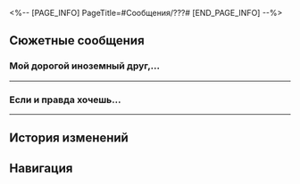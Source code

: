 <%-- [PAGE_INFO]
PageTitle=#Сообщения/???#
[END_PAGE_INFO] --%>
{{Сообщение Инфобокс
|id          = 108
|Изображение = НИП ??? Иконка.png
|Тип         = НИП
|Отправитель = ???
|ПодписьСоо  = 
|Фракция     = Лофу Сяньчжоу
}}

==Сюжетные сообщения==
===Мой дорогой иноземный друг,...===
{{Сообщения
|условие_получения = 
|текст =
:'''???:''' Мой дорогой иноземный друг, я Верховный старейшина видьядхара. Из-за ранения Мерзостью меня сморило вечным сном на тысячу лет. Теперь я пробуждаюсь и готовлюсь приступить к возрождению моего народа. К несчастью, все мои богатства утрачены, и у меня нет никаких средств. Мне бы хотелось занять у тебя 50 000 кредитов. По возвращении на Сяньчжоу я всё верну и одарю любым из наших бесценных сокровищ на твой выбор.
:{Выбор} Который из них?
::'''(Первопроходец):''' На Сяньчжоу так много Верховных старейшин. Который из них ты? Назовись, может, мы знакомы?
::'''???:''' Мне бы хотелось сохранить это в тайне, чтобы не привлекать излишнее внимание. Скитаюсь ведь, ну ты понимаешь.
::{Выбор} Это ты?! Если на мели, так и скажи.
:::'''(Первопроходец):''' Да ладно, это ты?! Если понадобятся деньги, дай знать. Мы ведь не чужие, к чему эти церемонии?
:::'''(Первопроходец):''' И зачем с фейка пишешь? Зайди на свой акк.
:::'''???:''' Но это и есть мой аккаунт.
::{Выбор} Постой, подойду поздороваться.
:::'''(Первопроходец):''' Скитаешься? Секундочку. Кажется, я тебя знаю. Постой. Подойду поздороваться.
:::'''???:''' ???
:{Выбор} 50 000 кредитов не хватит.
::'''(Первопроходец):''' Да 50 000 не хватит же. Возрождать народ слишком затратно, нужно устраивать застолья и всё такое, это дорого.
::'''???:''' ???
::'''???:''' А?
}}
----

===Если и правда хочешь...===
{{Сообщения
|условие_получения = 
|текст =
:'''???:''' Если и правда хочешь помочь, то докажи и сперва переведи 50 000 кредитов.
:{Выбор} [Перевод] 50 000 кредитов
:'''(Первопроходец):''' {{Цвет|Огненный|[Ожидание поступления]}} 50 000 кредитов
:{{Диалог|Предупреждение}} Ошибка
:{{Диалог|Предупреждение}} Возврат средств
:'''(Первопроходец):''' ?
}}
----

==История изменений==
{{История изменений|2.7}}

==Навигация==
{{Сообщения Навбокс}}